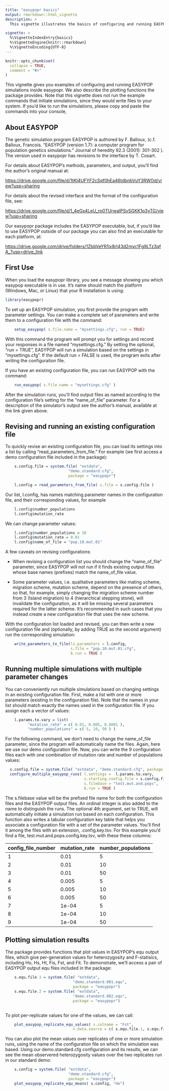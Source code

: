 ```yaml
---
title: "easypopr basics"
output: rmarkdown::html_vignette
description: >
  This vignette illustrates the basics of configuring and running EASYPOP simulations in R.

vignette: >
  %\VignetteIndexEntry{basics}
  %\VignetteEngine{knitr::rmarkdown}
  %\VignetteEncoding{UTF-8}
---
```


```r
knitr::opts_chunk$set(
  collapse = TRUE,
  comment = "#>"
)
```

This vignette gives you examples of configuring and running EASYPOP simulations inside easypopr. We also describe the plotting functions the package provides. Note that this vignette does not run the example commands that initiate simulations, since they would write files to your system. If you'd like to run the simulations, please copy and paste the commands into your console,

## About EASYPOP

The genetic simulation program EASYPOP is authored by F. Balloux, (c.f. Balloux, Francois. "EASYPOP (version 1.7): a computer program for population genetics simulations." Journal of heredity 92.3 (2001): 301-302 ). The version used in easypopr has revisions to the interface by T. Cosart.

For details about EASYPOP's methods, parameters, and output, you'll find the author's original manual at:

<https://drive.google.com/file/d/1tKI4UFYF2cSqf0hEa46tdbnbVuY3RWOd/view?usp=sharing>

For details about the revised interface and the format of the configuration file, see:

<https://drive.google.com/file/d/1_4eGs4LeU_rp0TUrwaIPSvSGKK1p3yTG/view?usp=sharing>

Our easypopr package includes the EASYPOP executable, but, if you'd like to use EASYPOP outside of our package you can also find an executable for each platform, at:

<https://drive.google.com/drive/folders/1ZbbVeYR1ix8rI43d2myc1Fg9LTz3qfA_?usp=drive_link>

## First Use

When you load the easypopr library, you see a message showing you which easypop executable is in use. It's name should match the platform (Windows, Mac, or Linux) that your R installation is using:

```r
library(easypopr)
```

To set up an EASYPOP simulation, you first provide the program with parameter settings. You can make a complete set of parameters and write them to a configuration file with the command:

```r
    setup_easypop( s.file.name = "mysettings.cfg", run = TRUE)
```

With this command the program will prompt you for settings and record your responses in a file named "mysettings.cfg." By setting the optional, "run = TRUE", EASYPOP will run a simulation based on the settings in "mysettings.cfg". If the default run = FALSE is used, the program exits after writing the configuration file.

If you have an existing configuration file, you can run EASYPOP with the command:

```r
    run_easypop( s.file.name = "mysettings.cfg" )
```

After the simulation runs, you'll find output files as named according to the configuration file's setting for the "name_of_file" parameter. For a description of the simulator's output see the author's manual, available at the link given above.

## Revising and running an existing configuration file

To quickly revise an existing configuration file, you can load its settings into a list by calling "read_parameters_from_file." For example (we first access a demo configuration file included in the package):

```r
    s.config.file = system.file( "extdata", 
                            "demo.standard.cfg", 
                            package = "easypopr") 

    l.config = read_parameters_from_file( s.file = s.config.file )
```

Our list, l.config, has names matching parameter names in the configuration file, and their corresponding values, for example

```r
    l.config$number_populations
    l.config$mutation_rate
```

We can change parameter values:

```r
    l.config$number_populations = 10
    l.config$mutation_rate = 0.01
    l.config$name_of_file = "pop.10.mut.01"
```

A few caveats on revising configurations:

-   When revising a configuration list you should change the "name_of_file" parameter, since EASYPOP will not run if it finds existing output files whose base names (prefixes) match the name_of_file value.

-   Some parameter values, i.e. qualitative parameters like mating scheme, migration scheme, mutation scheme, depend on the presence of others, so that, for example, simply changing the migration scheme number from 3 (Island migration) to 4 (hierarchical stepping stone), will invalidate the configuration, as it will be missing several parameters required for the latter scheme. It's recommended in such cases that you instead create a new configuration file that uses the new scheme.

With the configuration list loaded and revised, you can then write a new configuration file and (optionally, by adding TRUE as the second argument) run the corresponding simulation:

```r
    write_parameters_to_file(ls.parameters = l.config, 
                             s.file = "pop.10.mut.01.cfg", 
                             b.run = TRUE )
```

## Running multiple simulations with multiple parameter changes

You can conveniently run multiple simulations based on changing settings in an existing configuration file. First, make a list with one or more parameters (existing in the configuration file). Note that the names in your list should match exactly the names used in the configuration file. If you assign each a vector of values:

```r
    l.params.to.vary = list( 
          "mutation_rate" = c( 0.01, 0.005, 0.0001 ),
          "number_populations" = c( 5, 10, 50 ) )
```

For the following command, we don't need to change the name_of_file parameter, since the program will automatically name the files. Again, here we use our demo configuration file. Now, you can write the 9 configuration files each with one combination of mutation rate and number of populations values:

```r

  s.config.file = system.file( "extdata", "demo.standard.cfg", package = "easypopr") 
  configure_multiple_easypop_runs( l.settings =  l.params.to.vary, 
                                   s.starting.config.file = s.config.file, 
                                   s.filebase = "test.mut.and.pops",
                                   b.run = TRUE )
```

The s.filebase value will be the prefixed file name for both the configuration files and the EASYPOP output files. An ordinal integer is also added to the name to distinguish the runs. The optional 4th argument, set to TRUE, will automatically initiate a simulation run based on each configuration. This function also writes a tabular configuration key table that helps you associate a configuration file with a set of the parameter values. You'll find it among the files with an extension, .config.key.tsv. For this example you'd find a file, test.mut.and.pops.config.key.tsv, with these these columns:

| config_file_number | mutation_rate | number_populations |
|--------------------|---------------|--------------------|
| 1                  | 0.01          | 5                  |
| 2                  | 0.01          | 10                 |
| 3                  | 0.01          | 50                 |
| 4                  | 0.005         | 5                  |
| 5                  | 0.005         | 10                 |
| 6                  | 0.005         | 50                 |
| 7                  | 1e-04         | 5                  |
| 8                  | 1e-04         | 10                 |
| 9                  | 1e-04         | 50                 |

## Plotting simulation results

The package provides functions that plot values in EASYPOP's equ output files, which give per-generation values for heterozygosity and F-statisics, including Ho, Hs, Ht, Fis, Fst, and Fit. To demonstrate, we'll access a pair of EASYPOP output equ files included in the package:

```r

    s.equ.file.1 = system.file( "extdata", 
                              "demo.standard.001.equ", 
                              package = "easypopr")
    s.equ.file.2 = system.file( "extdata", 
                              "demo.standard.002.equ", 
                              package = "easypopr")
 
```
To plot per-replicate values for one of the values, we can call:

```r
    plot_easypop_replicate_equ_values( s.colname = "Fst", 
                              v.data.source = c( s.equ.file.1, s.equ.file.2 ) )

```

You can also plot the mean values over replicates of one or more simulation runs, using the name of the configuration file on which the simulation was based.  Using our demo.standard.cfg configuration and its results, we can see the mean observered heterozygosity values over the two replicates run in our standard demo:


```r
    s.config = system.file( "extdata", 
                            "demo.standard.cfg", 
                            package = "easypopr") 
    plot_easypop_replicate_equ_means( s.config, "Ho")
```

